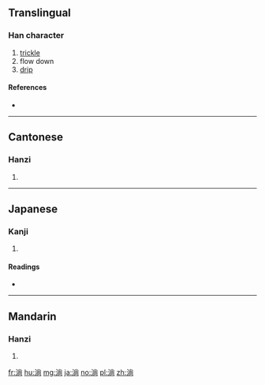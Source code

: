 ==Translingual==

===Han character===
{{Han char|rn=85|rad=水|as=08|sn=11|four=39127|canj=EFBR}}

# [[trickle]]
# flow down
# [[drip]]

====References====
* {{Han ref|kx=0629.170|dkj=17629|dj=1031.110|hdz=31648.040|uh=6DCC|ud=28108|bh=B249|bd=45641}}

----

==Cantonese==

===Hanzi===
{{yue-hanzi|jyut=|y=tong2}}

# {{defn|lang=yue|sort=水08}}

----

==Japanese==

===Kanji===
{{ja-kanji|grade=|rs=水08}}

# {{defn|lang=ja|sort=水08}}

====Readings====
* {{ja-readings|on=[[しょう]] (shō), [[とう]] (tō)|kun=[[したたる]] (shitataru)}}

----

==Mandarin==

===Hanzi===
{{cmn-hanzi|pin=[[chǎng]] ([[chang3]]), [[chàng]] ([[chang4]]), [[tǎng]] ([[tang3]])|wg=ch'ang<sup>3</sup>, ch'ang<sup>4</sup>, t'ang<sup>3</sup>}}

# {{defn|lang=cmn|sort=水08}}

[[fr:淌]]
[[hu:淌]]
[[mg:淌]]
[[ja:淌]]
[[no:淌]]
[[pl:淌]]
[[zh:淌]]